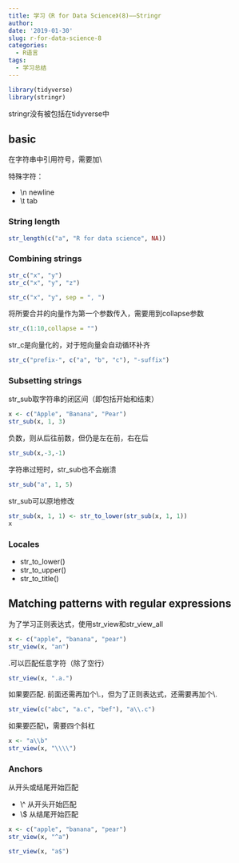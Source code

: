```yaml
---
title: 学习《R for Data Science》(8)——Stringr
author: 
date: '2019-01-30'
slug: r-for-data-science-8
categories:
  - R语言
tags:
  - 学习总结
---
```


```r
library(tidyverse)
library(stringr)
```

stringr没有被包括在tidyverse中

## basic

在字符串中引用符号，需要加\\

特殊字符：

- \\n newline
- \\t tab

### String length

```r
str_length(c("a", "R for data science", NA))
```

### Combining strings

```r
str_c("x", "y")
str_c("x", "y", "z")
```

```r
str_c("x", "y", sep = ", ")
```

将所要合并的向量作为第一个参数传入，需要用到collapse参数

```r
str_c(1:10,collapse = "")
```


str_c是向量化的，对于短向量会自动循环补齐

```r
str_c("prefix-", c("a", "b", "c"), "-suffix")
```

### Subsetting strings

str_sub取字符串的闭区间（即包括开始和结束）

```r
x <- c("Apple", "Banana", "Pear")
str_sub(x, 1, 3)
```

负数，则从后往前数，但仍是左在前，右在后

```r
str_sub(x,-3,-1)
```


字符串过短时，str_sub也不会崩溃

```r
str_sub("a", 1, 5)
```

str_sub可以原地修改

```r
str_sub(x, 1, 1) <- str_to_lower(str_sub(x, 1, 1))
x
```

### Locales

- str_to_lower()
- str_to_upper()
- str_to_title()

## Matching patterns with regular expressions

为了学习正则表达式，使用str_view和str_view_all

```r
x <- c("apple", "banana", "pear")
str_view(x, "an")
```

\.可以匹配任意字符（除了空行）

```r
str_view(x, ".a.")
```

如果要匹配\. 前面还需再加个\\.，但为了正则表达式，还需要再加个\\\.

```r
str_view(c("abc", "a.c", "bef"), "a\\.c")
```

如果要匹配\\，需要四个斜杠

```r
x <- "a\\b"
str_view(x, "\\\\")
```

### Anchors

从开头或结尾开始匹配

- \\^ 从开头开始匹配
- \\$ 从结尾开始匹配

```r
x <- c("apple", "banana", "pear")
str_view(x, "^a")
```

```r
str_view(x, "a$")
```

